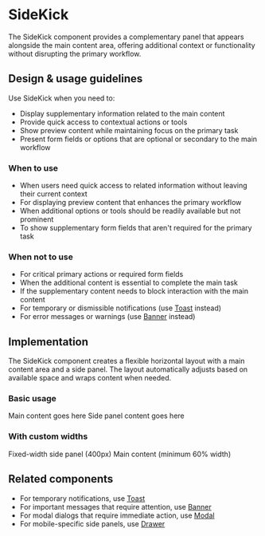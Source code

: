 
# SideKick

The SideKick component provides a complementary panel that appears alongside the
main content area, offering additional context or functionality without
disrupting the primary workflow.

## Design & usage guidelines

Use SideKick when you need to:

- Display supplementary information related to the main content
- Provide quick access to contextual actions or tools
- Show preview content while maintaining focus on the primary task
- Present form fields or options that are optional or secondary to the main
  workflow

### When to use

- When users need quick access to related information without leaving their
  current context
- For displaying preview content that enhances the primary workflow
- When additional options or tools should be readily available but not prominent
- To show supplementary form fields that aren't required for the primary task

### When not to use

- For critical primary actions or required form fields
- When the additional content is essential to complete the main task
- If the supplementary content needs to block interaction with the main content
- For temporary or dismissible notifications (use [Toast](/components/Toast)
  instead)
- For error messages or warnings (use [Banner](/components/Banner) instead)

## Implementation

The SideKick component creates a flexible horizontal layout with a main content
area and a side panel. The layout automatically adjusts based on available space
and wraps content when needed.

### Basic usage

<Canvas>
  <div style={{ width: "100%" }}>
    <SideKick sideWidth="30px" contentMinWidth="30px">
      <Rectangle padding="0">
        <Card>
          <Content>Main content goes here</Content>
        </Card>
      </Rectangle>
      <Rectangle padding="0">
        <Card>
          <Content>Side panel content goes here</Content>
        </Card>
      </Rectangle>
    </SideKick>
  </div>
</Canvas>

### With custom widths

<Canvas>
  <div style={{ width: "100%" }}>
    <SideKick contentMinWidth="30ch" sideWidth="30ch">
      <Rectangle padding="0">
        <Card>
          <Content>Fixed-width side panel (400px)</Content>
        </Card>
      </Rectangle>
      <Rectangle padding="0">
        <Card>
          <Content>Main content (minimum 60% width)</Content>
        </Card>
      </Rectangle>
    </SideKick>
  </div>
</Canvas>

## Related components

- For temporary notifications, use [Toast](/components/Toast)
- For important messages that require attention, use
  [Banner](/components/Banner)
- For modal dialogs that require immediate action, use
  [Modal](/components/Modal)
- For mobile-specific side panels, use [Drawer](/components/Drawer)
